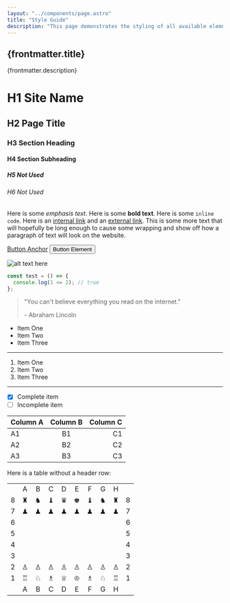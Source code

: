 ```yaml
---
layout: "../components/page.astro"
title: "Style Guide"
description: "This page demonstrates the styling of all available elements."
---
```


## {frontmatter.title}

<p>{frontmatter.description}</p>

# H1 Site Name

## H2 Page Title

### H3 Section Heading

#### H4 Section Subheading

##### H5 Not Used

###### H6 Not Used

Here is some *emphasis text*. Here is some **bold text**. Here is some `inline code`. Here is an [internal link](/) and an [external link](https://github.com). This is some more text that will hopefully be long enough to cause some wrapping and show off how a paragraph of text will look on the website.

<p>
  <a class="button" href="/style">Button Anchor</a>
  <button>Button Element</button>
</p>

![alt text here](/trees.jpg)

```js
const test = () => {
  console.log(1 <= 2); // true
};
```

> "You can't believe everything you read on the internet."
>
> \- Abraham Lincoln

- Item One
- Item Two
- Item Three

---

1. Item One
1. Item Two
1. Item Three

---

- [x] Complete item
- [ ] Incomplete item

|Column A | Column B | Column C |
|:--------|:--------:|---------:|
| A1      | B1       | C1       |
| A2      | B2       | C2       |
| A3      | B3       | C3       |

Here is a table without a header row:

|   |         |         |         |         |         |         |         |         |   |
|:-:|:-------:|:-------:|:-------:|:-------:|:-------:|:-------:|:-------:|:-------:|:-:|
|   |    A    |    B    |    C    |    D    |    E    |    F    |    G    |    H    |   |
| 8 | &#9820; | &#9822; | &#9821; | &#9819; | &#9818; | &#9821; | &#9822; | &#9820; | 8 |
| 7 | &#9823; | &#9823; | &#9823; | &#9823; | &#9823; | &#9823; | &#9823; | &#9823; | 7 |
| 6 |         |         |         |         |         |         |         |         | 6 |
| 5 |         |         |         |         |         |         |         |         | 5 |
| 4 |         |         |         |         |         |         |         |         | 4 |
| 3 |         |         |         |         |         |         |         |         | 3 |
| 2 | &#9817; | &#9817; | &#9817; | &#9817; | &#9817; | &#9817; | &#9817; | &#9817; | 2 |
| 1 | &#9814; | &#9816; | &#9815; | &#9813; | &#9812; | &#9815; | &#9816; | &#9814; | 1 |
|   |    A    |    B    |    C    |    D    |    E    |    F    |    G    |    H    |   |